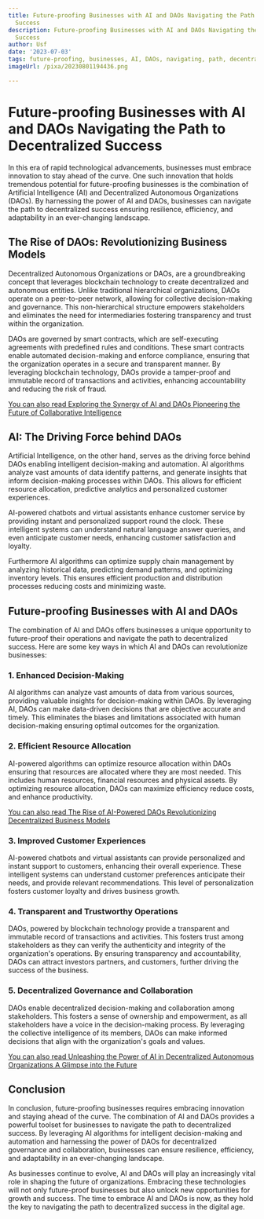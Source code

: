 ```yaml
---
title: Future-proofing Businesses with AI and DAOs Navigating the Path to Decentralized
  Success
description: Future-proofing Businesses with AI and DAOs Navigating the Path to Decentralized
  Success
author: Usf
date: '2023-07-03'
tags: future-proofing, businesses, AI, DAOs, navigating, path, decentralized success
imageUrl: /pixa/20230801194436.png

---
```

# Future-proofing Businesses with AI and  DAOs Navigating the Path to Decentralized  Success

In this era of rapid technological advancements, businesses  must embrace innovation to stay  ahead of the curve. One such innovation that holds tremendous potential for future-proofing  businesses  is the combination of  Artificial Intelligence  (AI) and Decentralized Autonomous Organizations (DAOs). By harnessing the power of AI and DAOs, businesses can  navigate the path to decentralized  success ensuring resilience, efficiency, and  adaptability in  an ever-changing landscape.

## The Rise of DAOs: Revolutionizing  Business  Models

Decentralized Autonomous Organizations or DAOs, are  a groundbreaking concept that leverages blockchain technology to create decentralized and autonomous entities. Unlike traditional hierarchical organizations, DAOs operate on a peer-to-peer network, allowing for collective decision-making and governance. This non-hierarchical structure empowers stakeholders and eliminates  the  need for intermediaries  fostering transparency and trust within the organization.

DAOs are governed by smart contracts, which are self-executing agreements  with  predefined rules and  conditions. These smart contracts enable automated decision-making and enforce  compliance, ensuring that the organization operates in a secure and transparent manner. By leveraging blockchain technology, DAOs provide a tamper-proof and immutable record  of transactions and activities, enhancing accountability and reducing the risk of fraud.

[You can also read Exploring the Synergy of AI and DAOs Pioneering the Future  of Collaborative Intelligence](Exploring%20the%20Synergy%20of%20AI%20and%20DAOs%20Pioneering%20the%20Future%20of%20Collaborative%20Intelligence)


## AI: The Driving Force behind DAOs

Artificial Intelligence, on the other hand, serves as the driving force behind DAOs enabling intelligent decision-making and automation. AI algorithms analyze vast amounts of data  identify patterns, and generate insights that inform decision-making processes within DAOs. This allows for efficient resource allocation, predictive analytics and personalized customer experiences.

AI-powered chatbots and virtual  assistants enhance customer  service by providing instant and personalized support round the clock. These intelligent systems can  understand natural language  answer  queries, and even anticipate customer needs, enhancing customer satisfaction and  loyalty.

Furthermore  AI algorithms can optimize supply chain management by  analyzing historical data,  predicting demand patterns, and optimizing inventory  levels. This ensures efficient production and distribution processes  reducing costs and minimizing waste.

## Future-proofing  Businesses with AI and DAOs

The combination of AI and DAOs offers businesses a unique opportunity to future-proof their operations and navigate the path to decentralized success. Here are some key ways in which AI and DAOs can revolutionize businesses:

### 1. Enhanced Decision-Making

AI algorithms can analyze  vast amounts of data from various sources,  providing valuable insights  for decision-making within DAOs.  By leveraging AI, DAOs can make data-driven decisions  that are objective accurate and timely. This eliminates the biases and limitations associated with human decision-making ensuring optimal outcomes for the organization.

### 2. Efficient Resource Allocation

AI-powered algorithms can  optimize resource allocation within DAOs ensuring that resources are allocated where they are most needed. This includes human resources, financial resources and physical assets. By optimizing resource allocation, DAOs can maximize  efficiency reduce costs, and enhance productivity.

[You can also read The Rise of AI-Powered DAOs Revolutionizing Decentralized Business Models](The%20Rise%20of%20AI-Powered%20DAOs%20Revolutionizing%20Decentralized%20Business%20Models)


###  3. Improved Customer Experiences

AI-powered chatbots and  virtual assistants  can provide personalized and instant support  to  customers, enhancing their overall experience. These intelligent systems can understand customer preferences anticipate their needs, and  provide relevant recommendations. This level of personalization fosters customer loyalty and drives business growth.

### 4. Transparent and Trustworthy Operations

DAOs, powered  by blockchain technology provide a transparent and immutable record of transactions and activities. This fosters  trust among stakeholders as  they can verify the authenticity and integrity of the organization's operations.  By ensuring transparency and  accountability, DAOs can attract investors partners, and customers, further driving the success of the business.

### 5. Decentralized Governance and Collaboration

DAOs enable decentralized decision-making and  collaboration among stakeholders.  This fosters a sense of ownership and empowerment, as  all stakeholders have a voice in the decision-making process. By leveraging  the collective  intelligence of its members, DAOs can make  informed decisions that align with the organization's  goals and  values.

[You can also read Unleashing the Power of AI in Decentralized Autonomous Organizations  A Glimpse into  the Future](Unleashing%20the%20Power%20of%20AI%20in%20Decentralized%20Autonomous%20Organizations%20A%20Glimpse%20into%20the%20Future)


## Conclusion

In conclusion, future-proofing businesses requires embracing innovation and  staying ahead of the curve. The combination of  AI and DAOs provides a powerful toolset for businesses to navigate the  path to decentralized success. By leveraging AI algorithms for intelligent decision-making and automation and harnessing  the power of DAOs  for decentralized governance and collaboration, businesses can ensure resilience, efficiency,  and adaptability in an ever-changing  landscape.

As businesses continue to evolve, AI and DAOs will play an increasingly vital role  in shaping the future of organizations. Embracing these technologies will not only future-proof businesses but also unlock new opportunities for growth and success. The time to embrace AI and DAOs is now, as they  hold the key to navigating  the path  to decentralized success in the digital age.